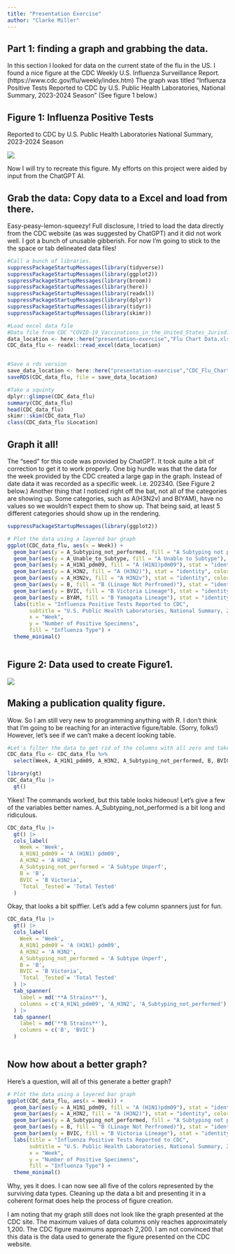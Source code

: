 ---
title: "Presentation Exercise"
author: "Clarke Miller"
---

## Part 1: finding a graph and grabbing the data.

In this section I looked for data on the current state of the flu in the US. I found a nice figure at the CDC Weekly U.S. Influenza Surveillance Report. (https://www.cdc.gov/flu/weekly/index.htm) The graph was titled "Influenza Positive Tests Reported to CDC by U.S. Public Health Laboratories, National Summary, 2023-2024 Season" (See figure 1 below.)

## Figure 1: Influenza Positive Tests

Reported to CDC by U.S. Public Health Laboratories National Summary, 2023-2024 Season

![](Screenshot%202024-02-14%20at%2014-13-56%20Weekly%20U.S.%20Influenza%20Surveillance%20Report.jpg)

Now I will try to recreate this figure. My efforts on this project were aided by input from the ChatGPT AI.

## Grab the data: Copy data to a Excel and load from there.

Easy-peasy-lemon-squeezy! Full disclosure, I tried to load the data directly from the CDC website (as was suggested by ChatGPT) and it did not work well. I got a bunch of unusable gibberish. For now I'm going to stick to the the space or tab delineated data files!

```{r}
#Call a bunch of libraries.
suppressPackageStartupMessages(library(tidyverse))
suppressPackageStartupMessages(library(ggplot2))
suppressPackageStartupMessages(library(broom)) 
suppressPackageStartupMessages(library(here))
suppressPackageStartupMessages(library(readxl)) 
suppressPackageStartupMessages(library(dplyr)) 
suppressPackageStartupMessages(library(tidyr)) 
suppressPackageStartupMessages(library(skimr))

#Load excel data file
#Data file from CDC "COVID-19_Vaccinations_in_the_United_States_Jurisdiction_20240208"
data_location <- here::here("presentation-exercise","Flu Chart Data.xlsx")
CDC_data_flu <- readxl::read_excel(data_location)


#Save a rds version
save_data_location <- here::here("presentation-exercise","CDC_Flu_Chart_Data.rds")
saveRDS(CDC_data_flu, file = save_data_location)

#Take a squinty
dplyr::glimpse(CDC_data_flu)
summary(CDC_data_flu)
head(CDC_data_flu)
skimr::skim(CDC_data_flu)
class(CDC_data_flu $Location)

```

## Graph it all!

The "seed" for this code was provided by ChatGPT. It took quite a bit of correction to get it to work properly. One big hurdle was that the data for the week provided by the CDC created a large gap in the graph. Instead of date data it was recorded as a specific week. i.e. 202340. (See Figure 2 below.) Another thing that I noticed right off the bat, not all of the categories are showing up. Some categories, such as A(H3N2v) and B(YAM), have no values so we wouldn't expect them to show up. That being said, at least 5 different categories should show up in the rendering.

```{r}
suppressPackageStartupMessages(library(ggplot2))

# Plot the data using a layered bar graph
ggplot(CDC_data_flu, aes(x = Week)) +
  geom_bar(aes(y = A_Subtyping_not_performed, fill = "A Subtyping not performed"), stat = "identity", color="black", position = "stack") + 
  geom_bar(aes(y = A_Unable_to_Subtype, fill = "A Unable to Subtype"), stat = "identity", color="black", position = "stack") + 
  geom_bar(aes(y = A_H1N1_pdm09, fill = "A (H1N1)pdm09"), stat = "identity", color="black", position = "stack") + 
  geom_bar(aes(y = A_H3N2, fill = "A (H3N2)"), stat = "identity", color="black", position = "stack") + 
  geom_bar(aes(y = A_H3N2v, fill = "A H3N2v"), stat = "identity", color="black", position = "stack") + 
  geom_bar(aes(y = B, fill = "B (Linage Not Perfromed)"), stat = "identity", color="black", position = "stack") + 
  geom_bar(aes(y = BVIC, fill = "B Victoria Lineage"), stat = "identity", color="black", position = "stack") + 
  geom_bar(aes(y = BYAM, fill = "B Yamagata Lineage"), stat = "identity", color="black", position = "stack") + 
  labs(title = "Influenza Positive Tests Reported to CDC",
       subtitle = "U.S. Public Health Laboratories, National Summary, 2023-2024 Season",
       x = "Week",
       y = "Number of Positive Specimens",
       fill = "Influenza Type") + 
  theme_minimal()

```

```{r}

```

## Figure 2: Data used to create Figure1.

![](Screenshot%202024-02-14%20at%2019-46-17%20INFLUENZA%20Isolates%20Data%20TableWeek%2005%20Season%202023-2024.jpg)

## Making a publication quality figure.

Wow. So I am still very new to programming anything with R. I don't think that I'm going to be reaching for an interactive figure/table. (Sorry, folks!) However, let's see if we can't make a decent looking table.

```{r}
#Let's filter the data to get rid of the columns with all zero and take a quick look!
CDC_data_flu <- CDC_data_flu %>% 
  select(Week, A_H1N1_pdm09, A_H3N2, A_Subtyping_not_performed, B, BVIC, `Total _Tested`)

library(gt)
CDC_data_flu |> 
  gt() 

```

Yikes! The commands worked, but this table looks hideous! Let's give a few of the variables better names. A_Subtyping_not_performed is a bit long and ridiculous.

```{r}

CDC_data_flu |> 
  gt() |> 
  cols_label(
    Week = 'Week',
    A_H1N1_pdm09 = 'A (H1N1) pdm09',
    A_H3N2 = 'A H3N2',
    A_Subtyping_not_performed = 'A Subtype Unperf',
    B = 'B',
    BVIC = 'B Victoria',
    `Total _Tested`= 'Total Tested'
  )


```


Okay, that looks a bit spiffier.  Let's add a few column spanners just for fun.


```{r}

CDC_data_flu |> 
  gt() |> 
  cols_label(
    Week = 'Week',
    A_H1N1_pdm09 = 'A (H1N1) pdm09',
    A_H3N2 = 'A H3N2',
    A_Subtyping_not_performed = 'A Subtype Unperf',
    B = 'B',
    BVIC = 'B Victoria',
    `Total _Tested`= 'Total Tested'
  ) |> 
  tab_spanner(
    label = md('**A Strains**'),
    columns = c('A_H1N1_pdm09', 'A_H3N2', 'A_Subtyping_not_performed')
  ) |> 
  tab_spanner(
    label = md('**B Strains**'),
    columns = c('B', 'BVIC')
  ) 



```


## Now how about a better graph?
Here's a question, will all of this generate a better graph?

```{r}
# Plot the data using a layered bar graph
ggplot(CDC_data_flu, aes(x = Week)) +
  geom_bar(aes(y = A_H1N1_pdm09, fill = "A (H1N1)pdm09"), stat = "identity", color="black", position = "stack") + 
  geom_bar(aes(y = A_H3N2, fill = "A (H3N2)"), stat = "identity", color="black", position = "stack") +
  geom_bar(aes(y = A_Subtyping_not_performed, fill = "A Subtyping not performed"), stat = "identity", color="black", position = "stack") +
  geom_bar(aes(y = B, fill = "B (Linage Not Perfromed)"), stat = "identity", color="black", position = "stack") + 
  geom_bar(aes(y = BVIC, fill = "B Victoria Lineage"), stat = "identity", color="black", position = "stack") + 
  labs(title = "Influenza Positive Tests Reported to CDC",
       subtitle = "U.S. Public Health Laboratories, National Summary, 2023-2024 Season",
       x = "Week",
       y = "Number of Positive Specimens",
       fill = "Influenza Type") + 
  theme_minimal()


```
Why, yes it does.  I can now see all five of the colors represented by the surviving data types.  Cleaning up the data a bit and presenting it in a coherent format does help the process of figure creation.  

I am noting that my graph still does not look like the graph presented at the CDC site.  The maximum values of data columns only reaches approximately 1,200.  The CDC figure maximums approach 2,200.  I am not convinced that this data is the data used to generate the figure presented on the CDC website.
